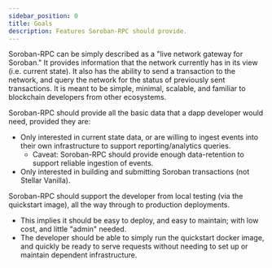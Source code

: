 ```yaml
---
sidebar_position: 0
title: Goals
description: Features Soroban-RPC should provide.
---
```


Soroban-RPC can be simply described as a "live network gateway for Soroban." It provides information that the network currently has in its view (i.e. current state). It also has the ability to send a transaction to the network, and query the network for the status of previously sent transactions. It is meant to be simple, minimal, scalable, and familiar to blockchain developers from other ecosystems.

Soroban-RPC should provide all the basic data that a dapp developer would need, provided they are:

- Only interested in current state data, or are willing to ingest events into their own infrastructure to support reporting/analytics queries.
  - Caveat: Soroban-RPC should provide enough data-retention to support reliable ingestion of events.
- Only interested in building and submitting Soroban transactions (not Stellar Vanilla).

Soroban-RPC should support the developer from local testing (via the quickstart image), all the way through to production deployments.

- This implies it should be easy to deploy, and easy to maintain; with low cost, and little "admin" needed.
- The developer should be able to simply run the quickstart docker image, and quickly be ready to serve requests without needing to set up or maintain dependent infrastructure.